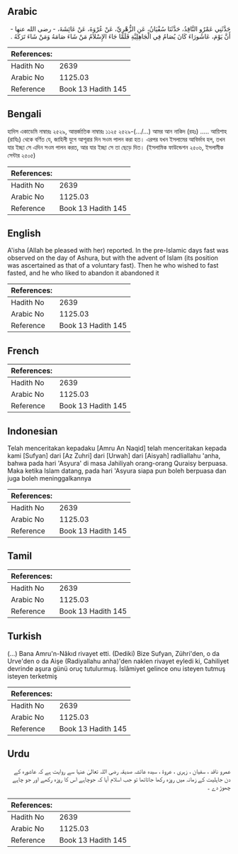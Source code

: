 ## Arabic


<div dir="rtl" lang="ar" style={{fontSize:'larger',backgroundColor:'#f8f9fa',padding:20}}>
حَدَّثَنِي عَمْرٌو النَّاقِدُ، حَدَّثَنَا سُفْيَانُ، عَنِ الزُّهْرِيِّ، عَنْ عُرْوَةَ، عَنْ عَائِشَةَ، - رضى الله عنها - أَنَّ يَوْمَ، عَاشُورَاءَ كَانَ يُصَامُ فِي الْجَاهِلِيَّةِ فَلَمَّا جَاءَ الإِسْلاَمُ مَنْ شَاءَ صَامَهُ وَمَنْ شَاءَ تَرَكَهُ ‏.‏
</div>
<div style={{backgroundColor:'#f8f9fa',padding:20, marginBottom: 10}}><table> <thead> <tr> <th>References:</th> <th></th> </tr> </thead> <tbody><tr><td>Hadith No</td><td>2639</td></tr><tr><td>Arabic No</td><td>1125.03</td></tr><tr><td>Reference</td><td>Book 13 Hadith 145</td></tr></tbody></table></div>

## Bengali


<div dir="ltr" lang="bn" style={{fontSize:'larger',backgroundColor:'#f8f9fa',padding:20}}>
হাদিস একাডেমি নাম্বারঃ ২৫২৯, আন্তর্জাতিক নাম্বারঃ ১১২৫ ২৫২৯-(.../...) আমর আন নাকিদ (রহঃ) ..... আয়িশাহ (রাযিঃ) থেকে বর্ণিত যে, জাহিলী যুগে আশূরার দিন সওম পালন করা হত। এরপর যখন ইসলামের আবির্ভাব হল, তখন যার ইচ্ছা সে এদিন সওম পালন করত, আর যার ইচ্ছা সে তা ছেড়ে দিত। (ইসলামিক ফাউন্ডেশন ২৫০৬, ইসলামীক সেন্টার ২৫০৫)
</div>
<div style={{backgroundColor:'#f8f9fa',padding:20, marginBottom: 10}}><table> <thead> <tr> <th>References:</th> <th></th> </tr> </thead> <tbody><tr><td>Hadith No</td><td>2639</td></tr><tr><td>Arabic No</td><td>1125.03</td></tr><tr><td>Reference</td><td>Book 13 Hadith 145</td></tr></tbody></table></div>

## English


<div dir="ltr" lang="en" style={{fontSize:'larger',backgroundColor:'#f8f9fa',padding:20}}>
A'isha (Allah be pleased with her) reported. In the pre-Islamic days fast was observed on the day of Ashura, but with the advent of Islam (its position was ascertained as that of a voluntary fast). Then he who wished to fast fasted, and he who liked to abandon it abandoned it
</div>
<div style={{backgroundColor:'#f8f9fa',padding:20, marginBottom: 10}}><table> <thead> <tr> <th>References:</th> <th></th> </tr> </thead> <tbody><tr><td>Hadith No</td><td>2639</td></tr><tr><td>Arabic No</td><td>1125.03</td></tr><tr><td>Reference</td><td>Book 13 Hadith 145</td></tr></tbody></table></div>

## French


<div dir="ltr" lang="fr" style={{fontSize:'larger',backgroundColor:'#f8f9fa',padding:20}}>

</div>
<div style={{backgroundColor:'#f8f9fa',padding:20, marginBottom: 10}}><table> <thead> <tr> <th>References:</th> <th></th> </tr> </thead> <tbody><tr><td>Hadith No</td><td>2639</td></tr><tr><td>Arabic No</td><td>1125.03</td></tr><tr><td>Reference</td><td>Book 13 Hadith 145</td></tr></tbody></table></div>

## Indonesian


<div dir="ltr" lang="id" style={{fontSize:'larger',backgroundColor:'#f8f9fa',padding:20}}>
Telah menceritakan kepadaku [Amru An Naqid] telah menceritakan kepada kami [Sufyan] dari [Az Zuhri] dari [Urwah] dari [Aisyah] radliallahu 'anha, bahwa pada hari 'Asyura' di masa Jahiliyah orang-orang Quraisy berpuasa. Maka ketika Islam datang, pada hari 'Asyura siapa pun boleh berpuasa dan juga boleh meninggalkannya
</div>
<div style={{backgroundColor:'#f8f9fa',padding:20, marginBottom: 10}}><table> <thead> <tr> <th>References:</th> <th></th> </tr> </thead> <tbody><tr><td>Hadith No</td><td>2639</td></tr><tr><td>Arabic No</td><td>1125.03</td></tr><tr><td>Reference</td><td>Book 13 Hadith 145</td></tr></tbody></table></div>

## Tamil


<div dir="ltr" lang="ta" style={{fontSize:'larger',backgroundColor:'#f8f9fa',padding:20}}>

</div>
<div style={{backgroundColor:'#f8f9fa',padding:20, marginBottom: 10}}><table> <thead> <tr> <th>References:</th> <th></th> </tr> </thead> <tbody><tr><td>Hadith No</td><td>2639</td></tr><tr><td>Arabic No</td><td>1125.03</td></tr><tr><td>Reference</td><td>Book 13 Hadith 145</td></tr></tbody></table></div>

## Turkish


<div dir="ltr" lang="tr" style={{fontSize:'larger',backgroundColor:'#f8f9fa',padding:20}}>
(…) Bana Amru'n-Nâkıd rivayet etti. (Dediki) Bize Sufyan, Zühri'den, o da Urve'den o da Aişe (Radiyallahu anha)'den naklen rivayet eyledi ki, Cahiliyet devrinde aşura günü oruç tutulurmuş. İslâmiyet gelince onu isteyen tutmuş isteyen terketmiş
</div>
<div style={{backgroundColor:'#f8f9fa',padding:20, marginBottom: 10}}><table> <thead> <tr> <th>References:</th> <th></th> </tr> </thead> <tbody><tr><td>Hadith No</td><td>2639</td></tr><tr><td>Arabic No</td><td>1125.03</td></tr><tr><td>Reference</td><td>Book 13 Hadith 145</td></tr></tbody></table></div>

## Urdu


<div dir="rtl" lang="ur" style={{fontSize:'larger',backgroundColor:'#f8f9fa',padding:20}}>
عمرو ناقد ، سفیان ، زہری ، عروۃ ، سیدہ عائشہ صدیقہ رضی اللہ تعالیٰ عنہا سے روایت ہے کہ عاشورہ کے دن جاہلیت کے زمانہ میں روزہ رکھا جاتاتھا تو جب اسلام آیا کہ جوچاہے اس کا روزہ رکھے اور جو چاہے چھوڑ دے ۔
</div>
<div style={{backgroundColor:'#f8f9fa',padding:20, marginBottom: 10}}><table> <thead> <tr> <th>References:</th> <th></th> </tr> </thead> <tbody><tr><td>Hadith No</td><td>2639</td></tr><tr><td>Arabic No</td><td>1125.03</td></tr><tr><td>Reference</td><td>Book 13 Hadith 145</td></tr></tbody></table></div>